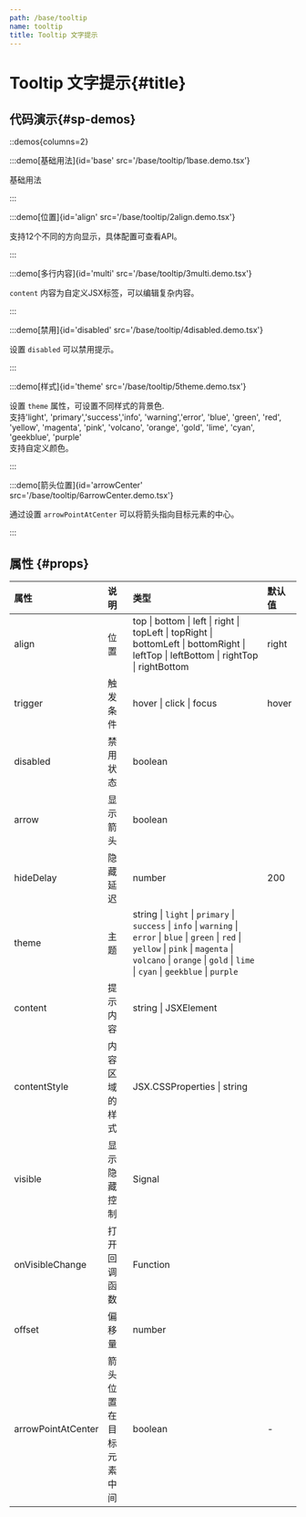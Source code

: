 ```yaml
---
path: /base/tooltip
name: tooltip
title: Tooltip 文字提示
---
```


<div class="sys-ctx-main-left">

# Tooltip 文字提示\{#title\}

## 代码演示\{#sp-demos\}

::demos{columns=2}

:::demo[基础用法]{id='base' src='/base/tooltip/1base.demo.tsx'}

基础用法

:::



:::demo[位置]{id='align' src='/base/tooltip/2align.demo.tsx'}

支持12个不同的方向显示，具体配置可查看API。

:::



:::demo[多行内容]{id='multi' src='/base/tooltip/3multi.demo.tsx'}

`content` 内容为自定义JSX标签，可以编辑复杂内容。

:::



:::demo[禁用]{id='disabled' src='/base/tooltip/4disabled.demo.tsx'}

设置 `disabled` 可以禁用提示。

:::



:::demo[样式]{id='theme' src='/base/tooltip/5theme.demo.tsx'}

设置 `theme` 属性，可设置不同样式的背景色.\
支持'light', 'primary','success','info', 'warning','error', 'blue', 'green', 'red', 'yellow', 'magenta', 'pink', 'volcano', 'orange', 'gold', 'lime', 'cyan', 'geekblue', 'purple'\
支持自定义颜色。

:::


:::demo[箭头位置]{id='arrowCenter' src='/base/tooltip/6arrowCenter.demo.tsx'}

通过设置 `arrowPointAtCenter` 可以将箭头指向目标元素的中心。

:::



## 属性 \{#props\}

| 属性 | 说明 | 类型 | 默认值 |
| :--- | :---- | :--- | :--- |
|align|位置|top &#124; bottom &#124; left &#124; right &#124; topLeft &#124; topRight &#124; bottomLeft &#124; bottomRight &#124; leftTop &#124; leftBottom &#124; rightTop &#124; rightBottom | right|
|trigger|触发条件|hover &#124; click &#124; focus|hover|
|disabled|禁用状态|boolean||
|arrow|显示箭头|boolean||
|hideDelay|隐藏延迟|number|200|
|theme|主题|string &#124; `light` &#124; `primary` &#124; `success` &#124; `info` &#124; `warning` &#124; `error` &#124; `blue` &#124; `green` &#124; `red` &#124; `yellow` &#124; `pink` &#124; `magenta` &#124; `volcano` &#124; `orange` &#124; `gold` &#124; `lime` &#124; `cyan` &#124; `geekblue` &#124; `purple` ||
|content|提示内容|string &#124; JSXElement||
|contentStyle|内容区域的样式|JSX.CSSProperties &#124; string||
|visible|显示隐藏控制|Signal||
|onVisibleChange|打开回调函数|Function||
|offset|偏移量|number||
|arrowPointAtCenter|箭头位置在目标元素中间|boolean|-|


</div>

